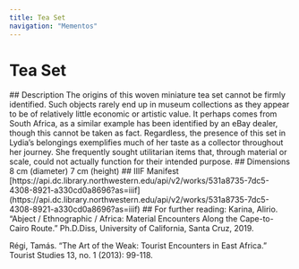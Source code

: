 ```yaml
---
title: Tea Set
navigation: "Mementos"
---
```

# Tea Set
<Viewer options = "showTitle: false" iiifContent="https://api.dc.library.northwestern.edu/api/v2/works/531a8735-7dc5-4308-8921-a330cd0a8696?as=iiif" />
## Description
The origins of this woven miniature tea set cannot be firmly identified. Such objects rarely end up in museum collections as they appear to be of relatively little economic or artistic value. It perhaps comes from South Africa, as a similar example has been identified by an eBay dealer, though this cannot be taken as fact. Regardless, the presence of this set in Lydia’s belongings exemplifies much of her taste as a collector throughout her journey. She frequently sought utilitarian items that, through material or scale, could not actually function for their intended purpose.
## Dimensions
8 cm (diameter)
7 cm (height)
## IIIF Manifest
[https://api.dc.library.northwestern.edu/api/v2/works/531a8735-7dc5-4308-8921-a330cd0a8696?as=iiif](https://api.dc.library.northwestern.edu/api/v2/works/531a8735-7dc5-4308-8921-a330cd0a8696?as=iiif)
## For further reading:
Karina, Alirio. “Abject / Ethnographic / Africa: Material Encounters Along the Cape-to-Cairo Route.” Ph.D.Diss, University of California, Santa Cruz, 2019.

Régi, Tamás. “The Art of the Weak: Tourist Encounters in East Africa.” Tourist Studies 13, no. 1 (2013): 99-118.